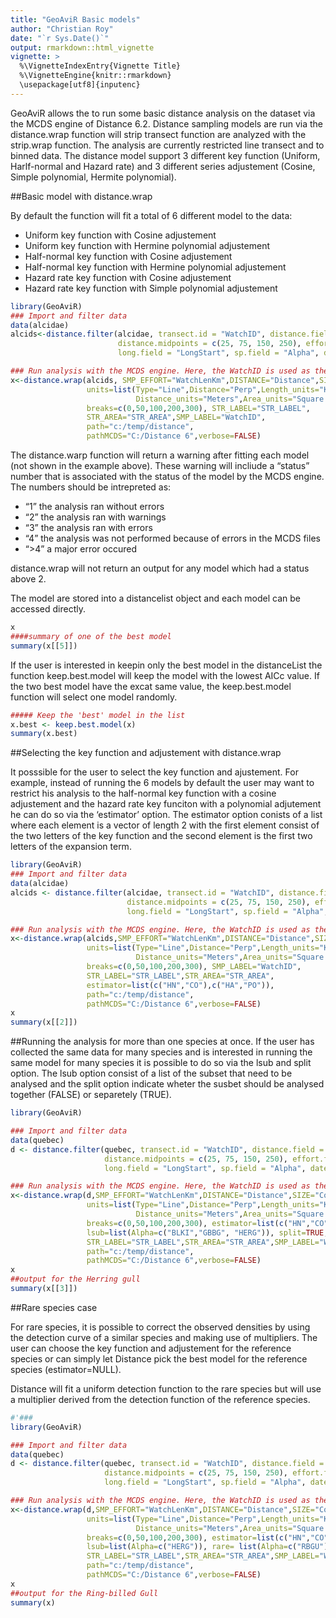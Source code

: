 ```yaml
---
title: "GeoAviR Basic models"
author: "Christian Roy"
date: "`r Sys.Date()`"
output: rmarkdown::html_vignette
vignette: >
  %\VignetteIndexEntry{Vignette Title}
  %\VignetteEngine{knitr::rmarkdown}
  \usepackage[utf8]{inputenc}
---
```


GeoAviR allows the to run some basic distance analysis on the dataset via the MCDS engine of Distance 6.2. Distance sampling models are run via the distance.wrap function will strip transect function are analyzed with the strip.wrap function. The analysis are currently restricted line transect and to binned data. The distance model support 3 different key function (Uniform, Harlf-normal and Hazard rate) and 3 different series adjustement (Cosine, Simple polynomial, Hermite polynomial). 


##Basic model with distance.wrap

By default the function will fit a total of 6 different model to the data:

- Uniform key function with Cosine adjustement
- Uniform key function with Hermine polynomial adjustement
- Half-normal key function with Cosine adjustement
- Half-normal key function with Hermine polynomial adjustement
- Hazard rate key function with Cosine adjustement
- Hazard rate key function with Simple polynomial adjustement

```r
library(GeoAviR)
### Import and filter data
data(alcidae)
alcids<-distance.filter(alcidae, transect.id = "WatchID", distance.field = "Distance", distance.labels = c("A", "B", "C", "D"), 
                        distance.midpoints = c(25, 75, 150, 250), effort.field = "WatchLenKm", lat.field = "LatStart", 
                        long.field = "LongStart", sp.field = "Alpha", date.field = "Date")

### Run analysis with the MCDS engine. Here, the WatchID is used as the sample.
x<-distance.wrap(alcids, SMP_EFFORT="WatchLenKm",DISTANCE="Distance",SIZE="Count",
                 units=list(Type="Line",Distance="Perp",Length_units="Kilometers",
                            Distance_units="Meters",Area_units="Square kilometers"),
                 breaks=c(0,50,100,200,300), STR_LABEL="STR_LABEL", 
                 STR_AREA="STR_AREA",SMP_LABEL="WatchID", 
                 path="c:/temp/distance",
                 pathMCDS="C:/Distance 6",verbose=FALSE)
```
The distance.warp function will return a warning after fitting each model (not shown in the example above). These warning will incliude a "status" number that is associated with the status of the model by the MCDS engine. The numbers should be intrepreted as:

- "1" the analysis ran without errors
- "2" the analysis ran with warnings
- "3" the analysis ran with errors
- "4" the analysis was not performed because of errors in the MCDS files
- ">4" a major error occured 

distance.wrap will not return an output for any model which had a status above 2. 

The model are stored into a distancelist object and each model can be accessed directly. 
```r
x
####summary of one of the best model
summary(x[[5]])
```

If the user is interested in keepin only the best model in the distanceList the function keep.best.model will keep the model with the lowest AICc value. If the two best model have the excat same value, the keep.best.model function will select one model randomly. 

```r
##### Keep the 'best' model in the list
x.best <- keep.best.model(x)
summary(x.best)
```

##Selecting the key function and adjustement with distance.wrap

It posssible for the user to select the key function and ajustement. For example, instead of running the 6 models by default the user may want to restrict his analysis to the half-normal key function with a cosine adjustement and the hazard rate key funciton with a polynomial adjutement he can do so via the 'estimator' option. The estimator option conists of a list where each element is a vector of length 2 with the first element consist of the two letters of the key function and the second element is the first two letters of the expansion term. 

```r
library(GeoAviR)
### Import and filter data
data(alcidae)
alcids <- distance.filter(alcidae, transect.id = "WatchID", distance.field = "Distance", distance.labels = c("A", "B", "C", "D"), 
                          distance.midpoints = c(25, 75, 150, 250), effort.field = "WatchLenKm", lat.field = "LatStart", 
                          long.field = "LongStart", sp.field = "Alpha", date.field = "Date")

### Run analysis with the MCDS engine. Here, the WatchID is used as the sample.
x<-distance.wrap(alcids,SMP_EFFORT="WatchLenKm",DISTANCE="Distance",SIZE="Count",
                 units=list(Type="Line",Distance="Perp",Length_units="Kilometers",
                            Distance_units="Meters",Area_units="Square kilometers"),
                 breaks=c(0,50,100,200,300), SMP_LABEL="WatchID",
                 STR_LABEL="STR_LABEL",STR_AREA="STR_AREA",
                 estimator=list(c("HN","CO"),c("HA","PO")),
                 path="c:/temp/distance",
                 pathMCDS="C:/Distance 6",verbose=FALSE)
x
summary(x[[2]])
```

##Running the analysis for more than one species at once.
If the user has collected the same data for many species and is interested in running the same model for many species it is possible to do so via the lsub and split option. The lsub option consist of a list of the subset that need to be analysed and the split option indicate wheter the susbet should be analysed together (FALSE) or separetely (TRUE). 

```r
library(GeoAviR)

### Import and filter data
data(quebec)
d <- distance.filter(quebec, transect.id = "WatchID", distance.field = "Distance", distance.labels = c("A", "B", "C", "D"), 
                     distance.midpoints = c(25, 75, 150, 250), effort.field = "WatchLenKm", lat.field = "LatStart", 
                     long.field = "LongStart", sp.field = "Alpha", date.field = "Date")

### Run analysis with the MCDS engine. Here, the WatchID is used as the sample.
x<-distance.wrap(d,SMP_EFFORT="WatchLenKm",DISTANCE="Distance",SIZE="Count",
                 units=list(Type="Line",Distance="Perp",Length_units="Kilometers",
                            Distance_units="Meters",Area_units="Square kilometers"),
                 breaks=c(0,50,100,200,300), estimator=list(c("HN","CO")),
                 lsub=list(Alpha=c("BLKI","GBBG", "HERG")), split=TRUE,
                 STR_LABEL="STR_LABEL",STR_AREA="STR_AREA",SMP_LABEL="WatchID",
                 path="c:/temp/distance",
                 pathMCDS="C:/Distance 6",verbose=FALSE)
x
##output for the Herring gull
summary(x[[3]])

```

##Rare species case

For rare species, it is possible to correct the observed densities by using the detection curve of a similar species and making use of multipliers. The user can choose the key function and adjustement for the reference species or can simply let Distance pick the best model for the reference species (estimator=NULL). 

Distance will fit a uniform detection function to the rare species but will use a multiplier derived from the detection function of the reference species.  


```r
#'### 
library(GeoAviR)

### Import and filter data
data(quebec)
d <- distance.filter(quebec, transect.id = "WatchID", distance.field = "Distance", distance.labels = c("A", "B", "C", "D"), 
                     distance.midpoints = c(25, 75, 150, 250), effort.field = "WatchLenKm", lat.field = "LatStart", 
                     long.field = "LongStart", sp.field = "Alpha", date.field = "Date")

### Run analysis with the MCDS engine. Here, the WatchID is used as the sample.
x<-distance.wrap(d,SMP_EFFORT="WatchLenKm",DISTANCE="Distance",SIZE="Count",
                 units=list(Type="Line",Distance="Perp",Length_units="Kilometers",
                            Distance_units="Meters",Area_units="Square kilometers"),
                 breaks=c(0,50,100,200,300), estimator=list(c("HN","CO")),
                 lsub=list(Alpha=c("HERG")), rare= list(Alpha=c("RBGU")), split=TRUE,
                 STR_LABEL="STR_LABEL",STR_AREA="STR_AREA",SMP_LABEL="WatchID",
                 path="c:/temp/distance",
                 pathMCDS="C:/Distance 6",verbose=FALSE)
x
##output for the Ring-billed Gull
summary(x)
```

